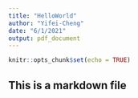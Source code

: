 ```yaml
---
title: "HelloWorld"
author: "Yifei-Cheng"
date: "6/1/2021"
output: pdf_document
---
```


```r
knitr::opts_chunk$set(echo = TRUE)
```

## This is a markdown file

